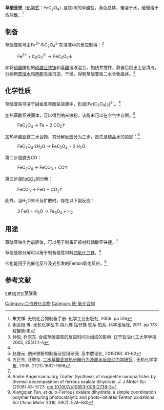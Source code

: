 {{chembox
| Verifiedfields = changed
| Watchedfields = changed
| verifiedrevid = 409714131
| ImageFile1 = Iron(II)-oxalate-sample.jpg
| ImageFile2 = Fe(C2O4)-2D-ionic.png
| IUPACName = 
| OtherNames = 草酸铁(II)
| NameEn = Ferrous oxalate<BR>Iron(II) oxalate
|Section1={{Chembox Identifiers
| CASNo1_Ref = {{cascite|changed|??}}
| CASNo1 = 516-03-0
| CASNo2_Ref = {{cascite|changed|??}}
| CASNo2 = 6047-25-2
| CASNo2_Comment = (dihydrate)
| PubChem =10589
| EINECS = 208-217-4
| SMILES = [Fe+3].[Fe+3].O=C([O-])C([O-])=O.[O-]C(=O)C([O-])=O.[O-]C(=O)C([O-])=O
| StdInChI_Ref = {{stdinchicite|changed|chemspider}}
| StdInChI = 1S/3C2H2O4.2Fe/c3*3-1(4)2(5)6;;/h3*(H,3,4)(H,5,6);;/q;;;2*+3/p-6
| StdInChIKey_Ref = {{stdinchicite|changed|chemspider}}
| StdInChIKey = VEPSWGHMGZQCIN-UHFFFAOYSA-H
}}
|Section2={{Chembox Properties
| Formula = FeC<sub>2</sub>O<sub>4</sub>
| MolarMass = 143.86 g/mol（无水）<br> 179.89 g/mol（二水）
| Appearance = 黄色晶体（二水）<ref name=Fang />
| Odor = 无味
| Density = 2.28 g·cm<sup>-3</sup>
| MeltingPt = 200-275℃（无水，分解）<BR>120-170℃（二水，失水）
| MeltingPt_notes =
| BoilingPtC = 
| BoilingPt_notes = 
| Solubility = 0.097 g/100ml（二水，25℃）
}}
|Section3={{Chembox Hazards
| GHSPictograms = {{GHSp|GHS07}}<ref name="sigma">{{Sigma-Aldrich|id=255971|name=Iron(II) oxalate dihydrate|accessdate=2014-05-03}}</ref>
| GHSSignalWord = Warning
| HPhrases = {{H-phrases|302|312}}<ref name="sigma" />
| PPhrases = {{P-phrases|280}}<ref name="sigma" />
| EUClass = {{Hazchem Xn}}
| RPhrases = {{R21/22}}
| SPhrases = {{S24/25}}
| MainHazards =
| FlashPtC = 188.8
| AutoignitionPt =
  }}
}}
'''草酸亚铁'''（[[化学式|化学式]]：FeC<sub>2</sub>O<sub>4</sub>）是铁(II)的草酸盐，黄色晶体，难溶于水，缓慢溶于浓[[盐酸|盐酸]]。<ref>朱文祥. 无机化合物制备手册. 化学工业出版社, 2006. pp 516</ref>

==制备==
草酸亚铁可由Fe<sup>2+</sup>与C<sub>2</sub>O<sub>4</sub><sup>2-</sup>在溶液中的反应制得：<ref name=Xie>谢高阳 等. 无机化学丛书 第九卷 锰分族 铁系 铂系. 科学出版社, 2011. pp 173 羧酸铁(II)</ref>
: Fe<sup>2+</sup> + C<sub>2</sub>O<sub>4</sub><sup>2-</sup> → FeC<sub>2</sub>O<sub>4</sub>↓
如将[[硫酸|硫酸]]酸化的[[硫酸亚铁铵|硫酸亚铁铵]]和[[草酸|草酸]]溶液混合，加热并搅拌，静置后倒出上层清液，分别用[[蒸馏水|蒸馏水]]和[[丙酮|丙酮]]洗涤沉淀，干燥，得到草酸亚铁二水合物晶体。<ref name=Sun>孙悦, 乔庆东. 合成草酸亚铁的反应时间对组成的影响. 辽宁石油化工大学学报, 2005, 25(4):1-4</ref>

==化学性质==
草酸亚铁可溶于碱金属草酸盐溶液中，形成[Fe(C<sub>2</sub>O<sub>4</sub>)<sub>2</sub>]<sup>2-</sup>。<ref name=Xie />

加热草酸亚铁固体，可以得到纳米铁粉。该粉末可以在空气中自燃。<ref>赵维元. 纳米铁粉的制备及应用研究. 高中数理化, 2015(16): 61-62</ref>
: FeC<sub>2</sub>O<sub>4</sub> → Fe + 2 CO<sub>2</sub>↑
加热草酸亚铁二水合物，其分解反应分为三步，首先是结晶水的脱除：<ref name=Fang>方正东, 汪敦佳. [http://www.wjhxxb.cn/wjhxxbcn/ch/reader/create_pdf.aspx?file_no=20051115&flag=&journal_id=wjhxxbcn&year_id=2005 二水草酸亚铁热分解行为及脱水反应动力学研究] {{Wayback|url=http://www.wjhxxb.cn/wjhxxbcn/ch/reader/create_pdf.aspx?file_no=20051115&flag=&journal_id=wjhxxbcn&year_id=2005 |date=20170202124448 }}. 无机化学学报, 2005, 21(11):1682-1686</ref>
: FeC<sub>2</sub>O<sub>4</sub>·2H<sub>2</sub>O → FeC<sub>2</sub>O<sub>4</sub> + 2 H<sub>2</sub>O
第二步是脱去CO：
: FeC<sub>2</sub>O<sub>4</sub> → FeCO<sub>3</sub> + CO↑
第三步是[[碳酸亚铁|FeCO<sub>3</sub>]]的分解：
: FeCO<sub>3</sub> → FeO + CO<sub>2</sub>↑
此外，当H<sub>2</sub>O来不及扩散时，存在以下副反应：
:3 FeO + H<sub>2</sub>O → Fe<sub>3</sub>O<sub>4</sub> + H<sub>2</sub>

==用途==
草酸亚铁作为前驱体，可以用于制备正极材料[[磷酸亚铁锂|磷酸亚铁锂]]。<ref name=Sun />

草酸亚铁分解可以用于制备磁性材料[[四氧化三铁|四氧化三铁]]。<ref>Andre AngermannJörg Töpfer. Synthesis of magnetite nanoparticles by thermal decomposition of ferrous oxalate dihydrate. ''J. J Mater Sci'' (2008) 43: 5123. doi:10.1007/s10853-008-2738-3</ref>

它也能用于光催化反应及光引发的Fenton氧化反应。<ref>Xiangqian Fan, ''et al''. α-Ferrous oxalate dihydrate: a simple coordination polymer featuring photocatalytic and photo-initiated Fenton oxidations. ''Sci China Mater'' 2016, 59(7): 574–580</ref>

==参考文献==
{{reflist}}

{{铁化合物}}
{{草酸盐}}
[[Category:二价铁化合物|Category:二价铁化合物]]
[[Category:铁-氧化合物|Category:铁-氧化合物]]
[[category:草酸盐|category:草酸盐]]